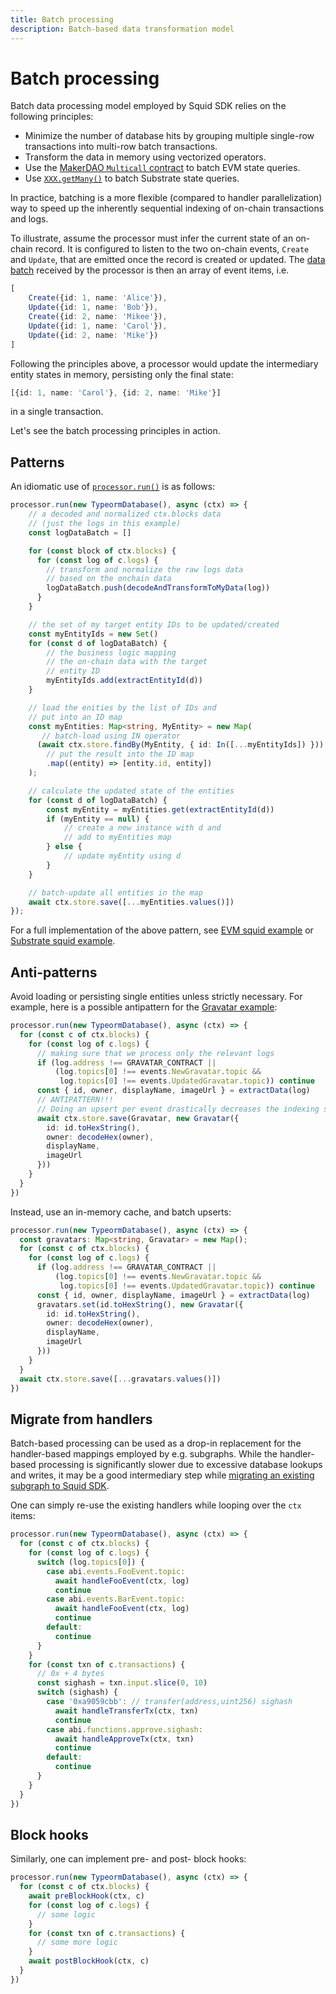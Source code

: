 ```yaml
---
title: Batch processing
description: Batch-based data transformation model 
---
```


# Batch processing

[//]: # (!!!! Some github URLs need updating)

Batch data processing model employed by Squid SDK relies on the following principles:

- Minimize the number of database hits by grouping multiple single-row transactions into multi-row batch transactions.
- Transform the data in memory using vectorized operators.
- Use the [MakerDAO `Multicall` contract](/sdk/resources/tools/typegen/state-queries/#batch-state-queries) to batch EVM state queries.
- Use [`XXX.getMany()`](/sdk/resources/tools/typegen/state-queries) to batch Substrate state queries.

In practice, batching is a more flexible (compared to handler parallelization) way to speed up the inherently sequential indexing of on-chain transactions and logs. 

To illustrate, assume the processor must infer the current state of an on-chain record. It is configured to listen to the two on-chain events, `Create` and `Update`, that are emitted once the record is created or updated. The [data batch](/sdk/reference/processors/architecture/#ctxblocks) received by the processor is then an array of event items, i.e.
```ts
[
    Create({id: 1, name: 'Alice'}), 
    Update({id: 1, name: 'Bob'}),
    Create({id: 2, name: 'Mikee'}), 
    Update({id: 1, name: 'Carol'}), 
    Update({id: 2, name: 'Mike'})
]
``` 
Following the principles above, a processor would update the intermediary entity states in memory, persisting only the final state:
```ts
[{id: 1, name: 'Carol'}, {id: 2, name: 'Mike'}]
```
in a single transaction. 

Let's see the batch processing principles in action.

## Patterns

An idiomatic use of [`processor.run()`](/sdk/reference/processors/architecture/#processorrun) is as follows:

```ts
processor.run(new TypeormDatabase(), async (ctx) => {
    // a decoded and normalized ctx.blocks data
    // (just the logs in this example)
    const logDataBatch = []

    for (const block of ctx.blocks) {
      for (const log of c.logs) {
        // transform and normalize the raw logs data
        // based on the onchain data
        logDataBatch.push(decodeAndTransformToMyData(log))
      }
    }

    // the set of my target entity IDs to be updated/created
    const myEntityIds = new Set()
    for (const d of logDataBatch) {
        // the business logic mapping 
        // the on-chain data with the target
        // entity ID
        myEntityIds.add(extractEntityId(d))
    }

    // load the enities by the list of IDs and 
    // put into an ID map
    const myEntities: Map<string, MyEntity> = new Map(
       // batch-load using IN operator
      (await ctx.store.findBy(MyEntity, { id: In([...myEntityIds]) }))
        // put the result into the ID map
        .map((entity) => [entity.id, entity])
    );

    // calculate the updated state of the entities
    for (const d of logDataBatch) {
        const myEntity = myEntities.get(extractEntityId(d))
        if (myEntity == null) {
            // create a new instance with d and
            // add to myEntities map
        } else {
            // update myEntity using d
        }
    }

    // batch-update all entities in the map
    await ctx.store.save([...myEntities.values()])
});
```

For a full implementation of the above pattern, see [EVM squid example](https://github.com/subsquid-labs/evm-logs-example/tree/master/src) or [Substrate squid example](https://github.com/subsquid/squid-substrate-examples/tree/master/1-events).

## Anti-patterns

Avoid loading or persisting single entities unless strictly necessary. For example, here is a possible antipattern for the [Gravatar example](https://github.com/subsquid/gravatar-squid):

```ts 
processor.run(new TypeormDatabase(), async (ctx) => {
  for (const c of ctx.blocks) {
    for (const log of c.logs) {
      // making sure that we process only the relevant logs
      if (log.address !== GRAVATAR_CONTRACT ||
          (log.topics[0] !== events.NewGravatar.topic &&
           log.topics[0] !== events.UpdatedGravatar.topic)) continue
      const { id, owner, displayName, imageUrl } = extractData(log)
      // ANTIPATTERN!!!
      // Doing an upsert per event drastically decreases the indexing speed
      await ctx.store.save(Gravatar, new Gravatar({
        id: id.toHexString(),
        owner: decodeHex(owner),
        displayName,
        imageUrl
      }))
    }
  }
})
```

Instead, use an in-memory cache, and batch upserts:
```ts
processor.run(new TypeormDatabase(), async (ctx) => {
  const gravatars: Map<string, Gravatar> = new Map();
  for (const c of ctx.blocks) {
    for (const log of c.logs) {
      if (log.address !== GRAVATAR_CONTRACT ||
          (log.topics[0] !== events.NewGravatar.topic &&
           log.topics[0] !== events.UpdatedGravatar.topic)) continue
      const { id, owner, displayName, imageUrl } = extractData(log)
      gravatars.set(id.toHexString(), new Gravatar({
        id: id.toHexString(),
        owner: decodeHex(owner),
        displayName,
        imageUrl
      }))
    }
  }
  await ctx.store.save([...gravatars.values()])
})
```

## Migrate from handlers

Batch-based processing can be used as a drop-in replacement for the handler-based mappings employed by e.g. subgraphs. While the handler-based processing is significantly slower due to excessive database lookups and writes, it may be a good intermediary step while [migrating an existing subgraph to Squid SDK](/sdk/resources/migrate/migrate-subgraph/).

One can simply re-use the existing handlers while looping over the `ctx` items:

```ts
processor.run(new TypeormDatabase(), async (ctx) => {
  for (const c of ctx.blocks) {
    for (const log of c.logs) {
      switch (log.topics[0]) {
        case abi.events.FooEvent.topic:
          await handleFooEvent(ctx, log)
          continue
        case abi.events.BarEvent.topic:
          await handleFooEvent(ctx, log)
          continue
        default:
          continue
      }
    }
    for (const txn of c.transactions) {
      // 0x + 4 bytes
      const sighash = txn.input.slice(0, 10)
      switch (sighash) {
        case '0xa9059cbb': // transfer(address,uint256) sighash
          await handleTransferTx(ctx, txn)
          continue
        case abi.functions.approve.sighash:
          await handleApproveTx(ctx, txn)
          continue
        default:
          continue
      }
    }
  }
})
```

## Block hooks

Similarly, one can implement pre- and post- block hooks:

```ts
processor.run(new TypeormDatabase(), async (ctx) => {
  for (const c of ctx.blocks) {
    await preBlockHook(ctx, c)
    for (const log of c.logs) {
      // some logic
    }
    for (const txn of c.transactions) {
      // some more logic
    }
    await postBlockHook(ctx, c)
  }
})
```
